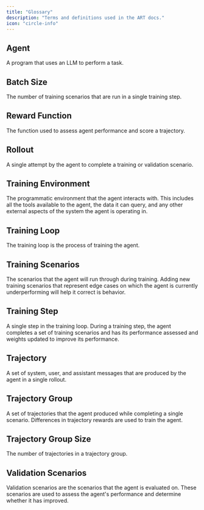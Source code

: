 ```yaml
---
title: "Glossary"
description: "Terms and definitions used in the ART docs."
icon: "circle-info"
---
```


## Agent

A program that uses an LLM to perform a task.

## Batch Size

The number of training scenarios that are run in a single training step.

## Reward Function

The function used to assess agent performance and score a trajectory.

## Rollout

A single attempt by the agent to complete a training or validation scenario.

## Training Environment

The programmatic environment that the agent interacts with. This includes all the tools available to the agent, the data it can query, and any other external aspects of the system the agent is operating in.

## Training Loop

The training loop is the process of training the agent.

## Training Scenarios

The scenarios that the agent will run through during training. Adding new training scenarios that represent edge cases on which the agent is currently underperforming will help it correct is behavior.

## Training Step

A single step in the training loop. During a training step, the agent completes a set of training scenarios and has its performance assessed and weights updated to improve its performance.

## Trajectory

A set of system, user, and assistant messages that are produced by the agent in a single rollout.

## Trajectory Group

A set of trajectories that the agent produced while completing a single scenario. Differences in trajectory rewards are used to train the agent.

## Trajectory Group Size

The number of trajectories in a trajectory group.

## Validation Scenarios

Validation scenarios are the scenarios that the agent is evaluated on. These scenarios are used to assess the agent's performance and determine whether it has improved.
